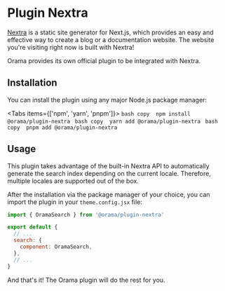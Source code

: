
# Plugin Nextra

[Nextra](https://nextra.site) is a static site generator for Next.js, which provides an easy and effective way to create a blog or a documentation website.
The website you're visiting right now is built with Nextra!

Orama provides its own official plugin to be integrated with Nextra.

## Installation

You can install the plugin using any major Node.js package manager:

<Tabs items={['npm', 'yarn', 'pnpm']}>
  <Tab>
    ```bash copy 
    npm install @orama/plugin-nextra
    ```
  </Tab>
  <Tab>
    ```bash copy 
    yarn add @orama/plugin-nextra
    ```
  </Tab>
  <Tab>
    ```bash copy 
    pnpm add @orama/plugin-nextra
    ```
  </Tab>
</Tabs>


## Usage

This plugin takes advantage of the built-in Nextra API to automatically generate the search index depending on the current locale. Therefore, multiple locales are supported out of the box.

After the installation via the package manager of your choice, you can import the plugin in your `theme.config.jsx` file:

```js
import { OramaSearch } from '@orama/plugin-nextra'

export default {
  // ...
  search: {
    component: OramaSearch,
  },
  // ...
}
```

And that's it! The Orama plugin will do the rest for you.